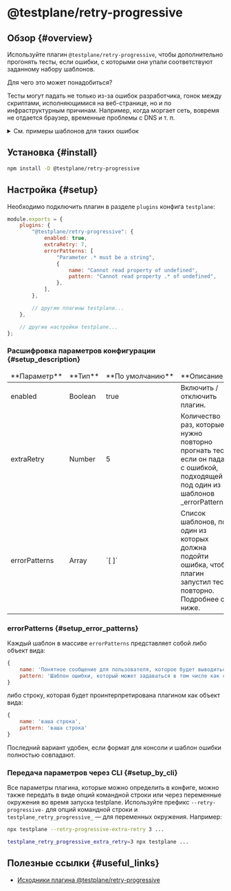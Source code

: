 # @testplane/retry-progressive

## Обзор {#overview}

Используйте плагин `@testplane/retry-progressive`, чтобы дополнительно прогонять тесты, если ошибки, с которыми они упали соответствуют заданному набору шаблонов.

Для чего это может понадобиться?

Тесты могут падать не только из-за ошибок разработчика, гонок между скриптами, исполняющимися на веб-странице, но и по инфраструктурным причинам. Например, когда моргает сеть, вовремя не отдается браузер, временные проблемы с DNS и т. п.

<details>

<summary>
См. примеры шаблонов для таких ошибок

</summary>

-   Browser request was cancelled
-   A window size operation failed because the window is not currently available
-   chrome not reachable
-   Tried to run command without establishing a connection
-   No such driver
-   no such window
-   Session timed out or not found
-   Reached error page
-   getaddrinfo ENOTFOUND
-   Browsing context has been discarded
-   Cannot launch browser
-   Failed to decode response from marionette
-   session deleted because of page crash
-   Couldn't connect to selenium server

</details>

## Установка {#install}

```bash
npm install -D @testplane/retry-progressive
```

## Настройка {#setup}

Необходимо подключить плагин в разделе `plugins` конфига `testplane`:

```javascript
module.exports = {
    plugins: {
        "@testplane/retry-progressive": {
            enabled: true,
            extraRetry: 7,
            errorPatterns: [
                "Parameter .* must be a string",
                {
                    name: "Cannot read property of undefined",
                    pattern: "Cannot read property .* of undefined",
                },
            ],
        },

        // другие плагины testplane...
    },

    // другие настройки testplane...
};
```

### Расшифровка параметров конфигурации {#setup_description}

<table>
<thead>
<tr><td>**Параметр**</td><td>**Тип**</td><td>**По&nbsp;умолчанию**</td><td>**Описание**</td></tr>
</thead>
<tbody>
<tr><td>enabled</td><td>Boolean</td><td>true</td><td>Включить / отключить плагин.</td></tr>
<tr><td>extraRetry</td><td>Number</td><td>5</td><td>Количество раз, которые нужно повторно прогнать тест, если он падает с ошибкой, подходящей под один из шаблонов _errorPatterns_.</td></tr>
<tr><td>errorPatterns</td><td>Array</td><td>`[ ]`</td><td>Список шаблонов, под один из которых должна подойти ошибка, чтобы плагин запустил тест повторно. Подробнее см. ниже.</td></tr>

</tbody>
</table>

### errorPatterns {#setup_error_patterns}

Каждый шаблон в массиве `errorPatterns` представляет собой либо объект вида:

```javascript
{
    name: 'Понятное сообщение для пользователя, которое будет выводиться в консоль',
    pattern: 'Шаблон ошибки, который может задаваться в том числе как строка для регулярного выражения'
}
```

либо строку, которая будет проинтерпретирована плагином как объект вида:

```javascript
{
    name: 'ваша строка',
    pattern: 'ваша строка'
}
```

Последний вариант удобен, если формат для консоли и шаблон ошибки полностью совпадают.

### Передача параметров через CLI {#setup_by_cli}

Все параметры плагина, которые можно определить в конфиге, можно также передать в виде опций командной строки или через переменные окружения во время запуска testplane. Используйте префикс `--retry-progressive-` для опций командной строки и `testplane_retry_progressive_` — для переменных окружения. Например:

```bash
npx testplane --retry-progressive-extra-retry 3 ...
```

```bash
testplane_retry_progressive_extra_retry=3 npx testplane ...
```

## Полезные ссылки {#useful_links}

-   [Исходники плагина @testplane/retry-progressive][testplane-retry-progressive]

[testplane-retry-progressive]: https://github.com/gemini-testing/testplane-retry-progressive
